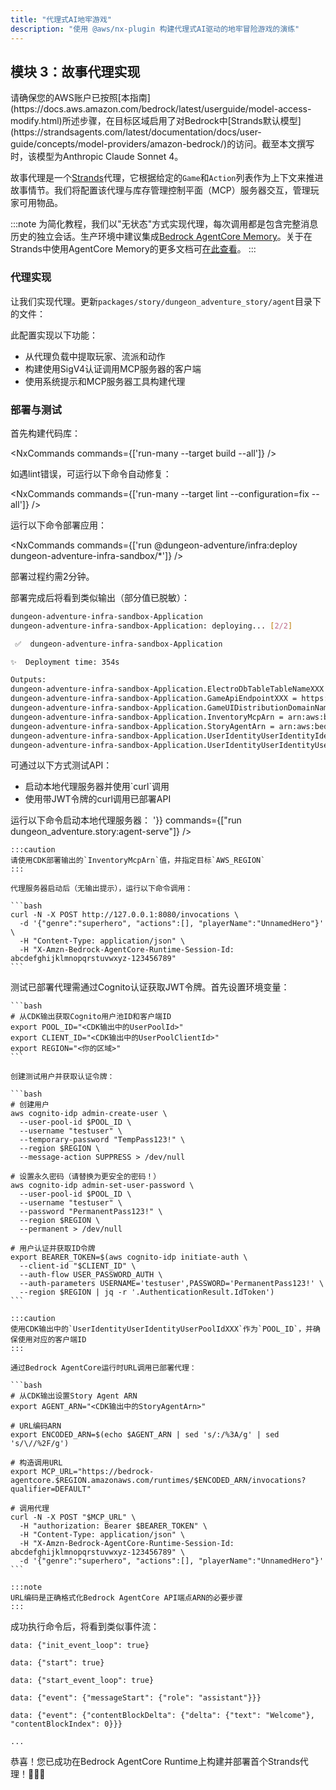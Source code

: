```yaml
---
title: "代理式AI地牢游戏"
description: "使用 @aws/nx-plugin 构建代理式AI驱动的地牢冒险游戏的演练"
---
```






## 模块 3：故事代理实现

<Aside type="caution">
请确保您的AWS账户已按照[本指南](https://docs.aws.amazon.com/bedrock/latest/userguide/model-access-modify.html)所述步骤，在目标区域启用了对Bedrock中[Strands默认模型](https://strandsagents.com/latest/documentation/docs/user-guide/concepts/model-providers/amazon-bedrock/)的访问。截至本文撰写时，该模型为Anthropic Claude Sonnet 4。
</Aside>

故事代理是一个[Strands](https://strandsagents.com/)代理，它根据给定的`Game`和`Action`列表作为上下文来推进故事情节。我们将配置该代理与库存管理控制平面（MCP）服务器交互，管理玩家可用物品。

:::note
为简化教程，我们以"无状态"方式实现代理，每次调用都是包含完整消息历史的独立会话。生产环境中建议集成[Bedrock AgentCore Memory](https://docs.aws.amazon.com/bedrock-agentcore/latest/devguide/memory.html)。关于在Strands中使用AgentCore Memory的更多文档可[在此查看](https://github.com/aws/bedrock-agentcore-sdk-python/tree/main/src/bedrock_agentcore/memory/integrations/strands)。
:::

### 代理实现

让我们实现代理。更新`packages/story/dungeon_adventure_story/agent`目录下的文件：

<Tabs>
  <TabItem label="main.py">
<E2ECode lang="python" path="dungeon-adventure/3/main.py.template" />
  </TabItem>
  <TabItem label="agent.py">
<E2ECode lang="python" path="dungeon-adventure/3/agent.py.template" />
  </TabItem>
</Tabs>

此配置实现以下功能：
- 从代理负载中提取玩家、流派和动作
- 构建使用SigV4认证调用MCP服务器的客户端
- 使用系统提示和MCP服务器工具构建代理

### 部署与测试

首先构建代码库：

<NxCommands commands={['run-many --target build --all']} />

<Aside type="tip">
如遇lint错误，可运行以下命令自动修复：

<NxCommands commands={['run-many --target lint --configuration=fix --all']} />
</Aside>

运行以下命令部署应用：

<NxCommands commands={['run @dungeon-adventure/infra:deploy dungeon-adventure-infra-sandbox/*']} />

部署过程约需2分钟。

部署完成后将看到类似输出（部分值已脱敏）：

```bash
dungeon-adventure-infra-sandbox-Application
dungeon-adventure-infra-sandbox-Application: deploying... [2/2]

 ✅  dungeon-adventure-infra-sandbox-Application

✨  Deployment time: 354s

Outputs:
dungeon-adventure-infra-sandbox-Application.ElectroDbTableTableNameXXX = dungeon-adventure-infra-sandbox-Application-ElectroDbTableXXX-YYY
dungeon-adventure-infra-sandbox-Application.GameApiEndpointXXX = https://xxx.execute-api.region.amazonaws.com/prod/
dungeon-adventure-infra-sandbox-Application.GameUIDistributionDomainNameXXX = xxx.cloudfront.net
dungeon-adventure-infra-sandbox-Application.InventoryMcpArn = arn:aws:bedrock-agentcore:region:xxxxxxx:runtime/dungeonadventureventoryMcpServerXXXX-YYYY
dungeon-adventure-infra-sandbox-Application.StoryAgentArn = arn:aws:bedrock-agentcore:region:xxxxxxx:runtime/dungeonadventurecationStoryAgentXXXX-YYYY
dungeon-adventure-infra-sandbox-Application.UserIdentityUserIdentityIdentityPoolIdXXX = region:xxx
dungeon-adventure-infra-sandbox-Application.UserIdentityUserIdentityUserPoolIdXXX = region_xxx
```

可通过以下方式测试API：
<ul>
<li>启动本地代理服务器并使用`curl`调用</li>
<li>使用带JWT令牌的curl调用已部署API</li>
</ul>

<Tabs>
  <TabItem label="本地测试">
  运行以下命令启动本地代理服务器：
    <NxCommands highlights={['arn:aws:bedrock-agentcore:region:xxxxxxx:runtime/dungeonadventureventoryMcpServerXXXX-YYYY', 'region']} env={{INVENTORY_MCP_ARN:"arn:aws:bedrock-agentcore:region:xxxxxxx:runtime/dungeonadventureventoryMcpServerXXXX-YYYY", AWS_REGION: '<region>'}} commands={["run dungeon_adventure.story:agent-serve"]} />

    :::caution
    请使用CDK部署输出的`InventoryMcpArn`值，并指定目标`AWS_REGION`
    :::

    代理服务器启动后（无输出提示），运行以下命令调用：

    ```bash
    curl -N -X POST http://127.0.0.1:8080/invocations \
      -d '{"genre":"superhero", "actions":[], "playerName":"UnnamedHero"}' \
      -H "Content-Type: application/json" \
      -H "X-Amzn-Bedrock-AgentCore-Runtime-Session-Id: abcdefghijklmnopqrstuvwxyz-123456789"
    ```
  </TabItem>
  <TabItem label="云端测试">
    测试已部署代理需通过Cognito认证获取JWT令牌。首先设置环境变量：

    ```bash
    # 从CDK输出获取Cognito用户池ID和客户端ID
    export POOL_ID="<CDK输出中的UserPoolId>"
    export CLIENT_ID="<CDK输出中的UserPoolClientId>"
    export REGION="<你的区域>"
    ```

    创建测试用户并获取认证令牌：

    ```bash
    # 创建用户
    aws cognito-idp admin-create-user \
      --user-pool-id $POOL_ID \
      --username "testuser" \
      --temporary-password "TempPass123!" \
      --region $REGION \
      --message-action SUPPRESS > /dev/null

    # 设置永久密码（请替换为更安全的密码！）
    aws cognito-idp admin-set-user-password \
      --user-pool-id $POOL_ID \
      --username "testuser" \
      --password "PermanentPass123!" \
      --region $REGION \
      --permanent > /dev/null

    # 用户认证并获取ID令牌
    export BEARER_TOKEN=$(aws cognito-idp initiate-auth \
      --client-id "$CLIENT_ID" \
      --auth-flow USER_PASSWORD_AUTH \
      --auth-parameters USERNAME='testuser',PASSWORD='PermanentPass123!' \
      --region $REGION | jq -r '.AuthenticationResult.IdToken')
    ```

    :::caution
    使用CDK输出中的`UserIdentityUserIdentityUserPoolIdXXX`作为`POOL_ID`，并确保使用对应的客户端ID
    :::

    通过Bedrock AgentCore运行时URL调用已部署代理：

    ```bash
    # 从CDK输出设置Story Agent ARN
    export AGENT_ARN="<CDK输出中的StoryAgentArn>"

    # URL编码ARN
    export ENCODED_ARN=$(echo $AGENT_ARN | sed 's/:/%3A/g' | sed 's/\//%2F/g')

    # 构造调用URL
    export MCP_URL="https://bedrock-agentcore.$REGION.amazonaws.com/runtimes/$ENCODED_ARN/invocations?qualifier=DEFAULT"

    # 调用代理
    curl -N -X POST "$MCP_URL" \
      -H "authorization: Bearer $BEARER_TOKEN" \
      -H "Content-Type: application/json" \
      -H "X-Amzn-Bedrock-AgentCore-Runtime-Session-Id: abcdefghijklmnopqrstuvwxyz-123456789" \
      -d '{"genre":"superhero", "actions":[], "playerName":"UnnamedHero"}'
    ```

    :::note
    URL编码是正确格式化Bedrock AgentCore API端点ARN的必要步骤
    :::
  </TabItem>
</Tabs>

成功执行命令后，将看到类似事件流：

```
data: {"init_event_loop": true}

data: {"start": true}

data: {"start_event_loop": true}

data: {"event": {"messageStart": {"role": "assistant"}}}

data: {"event": {"contentBlockDelta": {"delta": {"text": "Welcome"}, "contentBlockIndex": 0}}}

...
```

恭喜！您已成功在Bedrock AgentCore Runtime上构建并部署首个Strands代理！🎉🎉🎉